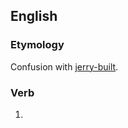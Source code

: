 ==English==
===Etymology===
Confusion with [[jerry-built]].

===Verb===
{{en-verb|jerry-rigg|ing}}

# {{misspelling of|jury-rig}}